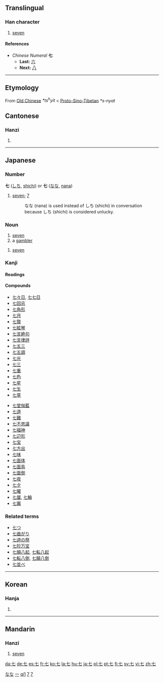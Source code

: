 {{see|柒}}<!-- may be replaced by zh-forms -->

==Translingual==
{{Han stroke|[[Image:七-order.gif]]<br />The top-most horizontal stroke<br />is done from left to right.  The<br />vertical line and bottom-most<br />horizontal line are done as one<br />stroke, from top-left to bottom-right. }}
===Han character===
{{Han char|rn=1|rad=一|as=01|sn=2|four=4071<sub>0</sub>|canj=十山 (JU)}}
# [[seven]]
====References====
{{Han ref|kx=0075.070|dkj=00006|hdz=10003.030|uh=4E03|ud=19971|bh=A443|bd=42051}}


*''Chinese Numeral'' '''七'''
**'''Last:''' [[六]]
**'''Next:''' [[八]]
----

== Etymology ==

From [[Old Chinese]] ''*ts<sup>h</sup>yit'' < [[Proto-Sino-Tibetan]] ''*s-nyat''

==Cantonese==
===Hanzi===
{{yue-hanzi|jyut=|y=chat1}}
# {{defn|Cantonese}}
----
== Japanese ==
[[Category:1000 Japanese basic words|なな]]
===Number===
'''七''' ([[しち]], [[shichi]]) or '''七''' ([[なな]], [[nana]])
#[[seven]]; [[7]]
#:なな (nana) is used instead of しち (shichi) in conversation because しち (shichi) is considered unlucky.
=== Noun===
{{ja-noun|k|hira=なな|rom=nana}}
#[[seven]]
#a [[gambler]]
{{ja-noun|k|hira=しち|rom=shichi}}
#[[seven]]
===Kanji===
{{ja-kanji|grade=1|rs=一01}}
====Readings====
{{ja-readings|on=[[しち]] ([[shichi]]), [[しつ]] ([[shitsu]])|kun=[[なな]] ([[nana]]), [[ななつ]] ([[nanatsu]]), [[ななたび]] ([[nanatabi]])}}
====Compounds====
{{top2}}
*[[七々日]], [[七七日]]
*[[七回忌]]
*[[七角形]]
*[[七月]]
*[[七賢]]
*[[七絃琴]]
*[[七言絶句]]
*[[七言律詩]]
*[[七五三]]
*[[七五調]]
*[[七光]]
*[[七三]]
*[[七重]]
*[[七色]]
*[[七星]]
*[[七生]]
*[[七草]]
{{mid2}}
*[[七堂伽藍]]
*[[七道]]
*[[七難]]
*[[七不思議]]
*[[七福神]]
*[[七辺形]]
*[[七宝]]
*[[七方出]]
*[[七味]]
*[[七面体]]
*[[七面鳥]]
*[[七面倒]]
*[[七夜]]
*[[七夕]]
*[[七曜]]
*[[七厘]], [[七輪]]
*[[七竈]]
{{bottom}}


===Related terms===
*[[七つ]]
*[[七曲がり]]
*[[七週の祭]]
*[[七珍万宝]]
*[[七顛八起]], [[七転八起]]
*[[七転八倒]], [[七顛八倒]]
*[[七並べ]]
----
==Korean==
===Hanja===
{{ko-hanja|hangeul=[[칠]] (chil)|eumhun=[[일곱]] [[칠]] (ilgop chil) (/irkop/ < Middle Korean /nirkop/ < Middle Korean /nirkup/)|rv=chil|mr=ch'il|y=chil}}
# {{defn|Korean}}





[[Category:zh-tw:Numbers|一]]
[[Category:zh-cn:Numbers|qi1]]
[[Category:Japanese numbers|7]]


[[Category:Korean numbers|7]]
----
==Mandarin==
===Hanzi===
{{cmn-hanzi|pin=[[qī]] (qi1), [[shǎng]] ([[shang3]])|wg=ch'i<sup>1</sup>, shang<sup>3</sup>}}
# [[seven]]
[[da:七]]
[[de:七]]
[[es:七]]
[[fr:七]]
[[ko:七]]
[[la:七]]
[[hu:七]]
[[ja:七]]
[[pl:七]]
[[pt:七]]
[[fi:七]]
[[sv:七]]
[[vi:七]]
[[zh:七]]